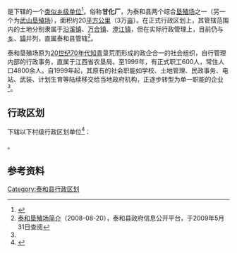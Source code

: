 {{中国乡级行政区|36/08/26/502/000}}

'''{{PAGENAMEBASE}}'''是{{PRC admin/fullname|36/08/26/502/000|3}}下辖的一个[[类似乡级单位|类似乡级单位]]<ref>{{PRC admin/ref sgc|{{PRC admin/parent|36/08/26/502/000}}}}</ref>。俗称'''甘化厂'''，为泰和县两个综合[[垦殖场|垦殖场]]之一（另一个为[[武山垦殖场|武山垦殖场]]），面积约20[[平方公里|平方公里]]（3万[[亩|亩]]）。在正式行政区划上，其管辖范围内的土地分别隶属于[[沿溪镇|沿溪镇]]、[[万合镇|万合镇]]、[[澄江镇|澄江镇]]，但在实际行政管理上，目前仍与[[乡|乡]]、[[镇|镇]]并列，直属泰和县管辖<ref name="gk">[http://218.64.81.28/jxth/bmgkxx/tkc/gkxx/bjzfbmjs/200808/t20080819_15753.htm 泰和垦殖场简介]{{dead link|date=2018年3月 |bot=InternetArchiveBot |fix-attempted=yes }}（2008-08-20），泰和县政府信息公开平台，于2009年5月31日查阅</ref>。

泰和垦殖场原为[[20世纪70年代|20世纪70年代]][[知青|知青]]垦荒而形成的政企合一的社会组织，自行管理内部的行政事务，直属于江西省农垦局。至1999年，有正式职工600人，常住人口4800余人。自1999年起，其原有的社会职能如学校、土地管理、民政事务、电站、武装、计划生育等陆续移交给当地政府机构，正逐步转型为单一职能的企业<ref name="gk" />。

== 行政区划 ==
{{PAGENAMEBASE}}下辖以下村级行政区划单位<ref>{{PRC admin/ref sgc|36/08/26/502/000}}</ref>：

{{PRC admin/children|36/08/26/502/000}}。

== 参考资料 ==
{{reflist}}

{{江西行政区划小作品}}

[[Category:泰和县行政区划|Category:泰和县行政区划]]